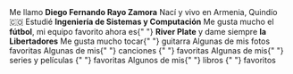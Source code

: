 <TextWithEmoji emoji="👤">
  Me llamo <strong>Diego Fernando Rayo Zamora</strong>
</TextWithEmoji>

<TextWithEmoji emoji="🏠">
  Nací y vivo en <Link href="https://goo.gl/maps/NGpchAb1PBkR9aQF9">Armenia, Quindío</Link> 🇨🇴
</TextWithEmoji>

<TextWithEmoji emoji="📚">
  Estudié <strong>Ingeniería de Sistemas y Computación</strong>
</TextWithEmoji>

<TextWithEmoji emoji="⚽">
  Me gusta mucho el <strong>fútbol</strong>, mi equipo favorito ahora es{" "}
  <strong>River Plate</strong> y dame siempre <strong>la Libertadores</strong>
</TextWithEmoji>

<TextWithEmoji emoji="🎸">
  Me gusta mucho tocar{" "}
  <Link href={DATA.ROUTES.MUSIC} isNextLink>
    guitarra
  </Link>
</TextWithEmoji>

<TextWithEmoji emoji="📸">
  Algunas de mis <Link href={DATA.WEBSITE_METADATA.social["500px"]}>fotos</Link> favoritas
</TextWithEmoji>

<TextWithEmoji emoji="🎶">
  Algunas de mis{" "}
  <Link href="https://open.spotify.com/playlist/2iSnWl4KZ7znS5gzBDurYN?si=4mNoMmK6T1alQbXZP-QilQ">
    canciones
  </Link>{" "}
  favoritas
</TextWithEmoji>

<TextWithEmoji emoji="🎬">
  Algunas de mis{" "}
  <Link href={DATA.ROUTES.MOVIES} isNextLink>
    series y películas
  </Link>{" "}
  favoritas
</TextWithEmoji>

<TextWithEmoji emoji="📚">
  Algunos de mis{" "}
  <Link href={DATA.ROUTES.BOOKS} isNextLink>
    libros
  </Link>{" "}
  favoritos
</TextWithEmoji>
